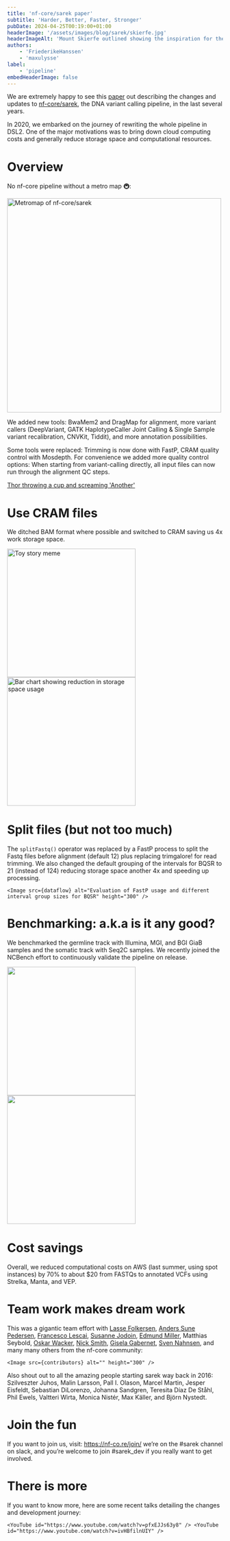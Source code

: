 ```yaml
---
title: 'nf-core/sarek paper'
subtitle: 'Harder, Better, Faster, Stronger'
pubDate: 2024-04-25T00:19:00+01:00
headerImage: '/assets/images/blog/sarek/skierfe.jpg'
headerImageAlt: 'Mount Skierfe outlined showing the inspiration for the Sarek logo'
authors:
    - 'FriederikeHanssen'
    - 'maxulysse'
label:
    - 'pipeline'
embedHeaderImage: false
---
```





We are extremely happy to see this [paper](https://academic.oup.com/nargab/article/6/2/lqae031/7658070) out describing the changes and
updates to [nf-core/sarek](https://github.com/nf-core/sarek/), the DNA variant calling pipeline, in the last several years.

In 2020, we embarked on the journey of rewriting the whole pipeline in DSL2. One of the major motivations was to bring down
cloud computing costs and generally reduce storage space and computational resources.

# Overview

No nf-core pipeline without a metro map 🚇:

<Image src={sarek_subway} alt="Metromap of nf-core/sarek" height="500" />

We added new tools: BwaMem2 and DragMap for alignment, more variant callers (DeepVariant, GATK HaplotypeCaller Joint Calling &
Single Sample variant recalibration, CNVKit, Tiddit), and more annotation possibilities.

Some tools were replaced: Trimming is now done with FastP, CRAM quality control with Mosdepth. For convenience we added more
quality control options: When starting from variant-calling directly, all input files can now run through the alignment QC steps.

[Thor throwing a cup and screaming 'Another'](https://media.giphy.com/media/v1.Y2lkPTc5MGI3NjExMDMycW55dDFmNHNzODllanVxbndzZzA4eHZlNmM1NWQ0anFhZnFkMyZlcD12MV9pbnRlcm5hbF9naWZfYnlfaWQmY3Q9Zw/ziLadIVnOGCKk/giphy.gif)

# Use CRAM files

We ditched BAM format where possible and switched to CRAM saving us 4x work storage space.

<Image src={cram_meme} alt="Toy story meme" height="300" />
<Image src={cram_graph} alt="Bar chart showing reduction in storage space usage" height="300" />

# Split files (but not too much)

The `splitFastq()` operator was replaced by a FastP process to split the Fastq files before
alignment (default 12) plus replacing trimgalore! for read trimming.
We also changed the default grouping of the intervals for BQSR to 21 (instead of 124) reducing storage space another 4x and speeding up processing.

    <Image src={dataflow} alt="Evaluation of FastP usage and different interval group sizes for BQSR" height="300" />

# Benchmarking: a.k.a is it any good?

We benchmarked the germline track with Illumina, MGI, and BGI GiaB samples and the somatic track with Seq2C samples.
We recently joined the NCBench effort to continuously validate the pipeline on release.

<Image src={illumina} alt="" height="300" />
<Image src={not_illumina} alt="" height="300" />

# Cost savings

Overall, we reduced computational costs on AWS (last summer, using spot instances)
by 70% to about $20 from FASTQs to annotated VCFs using Strelka, Manta, and VEP.

# Team work makes dream work

This was a gigantic team effort with [Lasse Folkersen](https://github.com/lassefolkersen), [Anders Sune Pedersen](https://github.com/asp8200), [Francesco Lescai](https://github.com/lescai), [
Susanne Jodoin](https://github.com/SusiJo), [Edmund Miller](https://github.com/Edmundmiller), Matthias Seybold, [Oskar Wacker](https://github.com/WackerO),
[Nick Smith](https://github.com/nickhsmith), [Gisela Gabernet](https://github.com/ggabernet), [Sven Nahnsen](https://uni-tuebingen.de/forschung/forschungsinfrastruktur/zentrum-fuer-quantitative-biologie-qbic/team/prof-dr-sven-nahnsen/),
and many many others from the nf-core community:

    <Image src={contributors} alt="" height="300" />

Also shout out to all the amazing people starting sarek way back in 2016:
Szilveszter Juhos, Malin Larsson, Pall I. Olason, Marcel Martin, Jesper Eisfeldt,
Sebastian DiLorenzo, Johanna Sandgren, Teresita Díaz De Ståhl, Phil Ewels,
Valtteri Wirta, Monica Nistér, Max Käller, and Björn Nystedt.

# Join the fun

If you want to join us, visit: https://nf-co.re/join/ we’re on the #sarek channel on slack,
and you’re welcome to join #sarek_dev if you really want to get involved.

# There is more

If you want to know more, here are some recent talks detailing the changes and development journey:

    <YouTube id="https://www.youtube.com/watch?v=pfxEJJs63y8" /> <YouTube id="https://www.youtube.com/watch?v=ivHBfilnUIY" />
